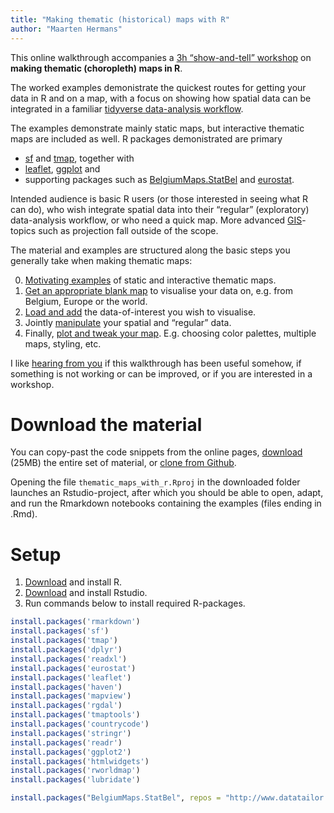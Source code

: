 ```yaml
---
title: "Making thematic (historical) maps with R"
author: "Maarten Hermans"
---
```


This online walkthrough accompanies a [3h "show-and-tell" workshop](https://mhermans.net/talk/2019-02-11-r-thematic-maps/) on **making thematic (choropleth) maps in R**. 

The worked examples demonistrate the quickest routes for getting your data in R and on a map, with a focus on showing how spatial data can be integrated in a familiar [tidyverse data-analysis workflow](https://www.tidyverse.org/). 

The examples demonstrate mainly static maps, but interactive thematic maps are included as well. R packages demonistrated are primary

* [sf](https://r-spatial.github.io/sf/) and [tmap](https://github.com/mtennekes/tmap#tmap-thematic-maps-in-r), together with 
* [leaflet](https://rstudio.github.io/leaflet/), [ggplot](https://ggplot2.tidyverse.org/) and 
* supporting packages such as [BelgiumMaps.StatBel](http://www.bnosac.be/index.php/blog/55-belgiummaps-statbel-r-package-with-administrative-boundaries-of-belgium) and [eurostat](https://ropengov.github.io/eurostat/index.html).  

Intended audience is basic R users (or those interested in seeing what R can do), who wish integrate spatial data into their "regular" (exploratory) data-analysis workflow, or who need a quick map. More advanced [GIS](https://en.wikipedia.org/wiki/Geographic_information_system)-topics such as projection fall outside of the scope. 

The material and examples are structured along the basic steps you generally take when making thematic maps:

0. [Motivating examples](00_start_examples.html) of static and interactive thematic maps.
1. [Get an appropriate blank map](01_get_maps.html) to visualise your data on, e.g. from Belgium, Europe or the world.
2. [Load and add](02_add_data.html) the data-of-interest you wish to visualise.
3. Jointly [manipulate](03_manipulate.html) your spatial and "regular" data.
4. Finally, [plot and tweak your map](04_plot.html). E.g. choosing color palettes, multiple maps, styling, etc.

I like [hearing from you](https://mhermans.net/#contact) if this walkthrough has been useful somehow, if something is not working or can be improved, or if you are interested in a workshop. 

# Download the material

You can copy-past the code snippets from the online pages, [download](https://github.com/mhermans/thematic-maps-r/archive/master.zip) (25MB) the entire set of material, or [clone from Github](https://github.com/mhermans/thematic-maps-r).

Opening the file `thematic_maps_with_r.Rproj` in the downloaded folder launches an Rstudio-project, after which you should be able to open, adapt, and run the Rmarkdown notebooks containing the examples (files ending in .Rmd).


# Setup

1. [Download](https://cran.r-project.org/bin/windows/base/) and install R.
2. [Download](https://www.rstudio.com/products/rstudio/download/#download) and install Rstudio.
3. Run commands below to install required R-packages.

```r

install.packages('rmarkdown')
install.packages('sf')
install.packages('tmap')
install.packages('dplyr')
install.packages('readxl')
install.packages('eurostat')
install.packages('leaflet')
install.packages('haven')
install.packages('mapview')
install.packages('rgdal')
install.packages('tmaptools')
install.packages('countrycode')
install.packages('stringr')
install.packages('readr')
install.packages('ggplot2')
install.packages('htmlwidgets')
install.packages('rworldmap')
install.packages('lubridate')

install.packages("BelgiumMaps.StatBel", repos = "http://www.datatailor.be/rcube", type = "source")
```
